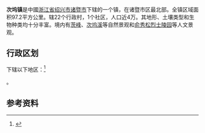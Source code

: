 {{中国乡级行政区
|行政区全称 = 次坞镇
|景观照片文件名 = 201608 Ciwu, Zhuji 次坞.jpg
|景观照片描述 = 
|位置图文件名 = 
|位置图描述 = 
|汉语拼音 =
|通用拼音 = 
|上级行政区 = [[诸暨市|诸暨市]]
|行政区类别 = 镇
|建置时间 = 
|政府驻地 = 
|地理坐标 = 
|毗邻 =
|行政区划=23
|村委会 =22
|居委会 =1
|总面积 = 97.2平方公里
|户籍人口 = 近4万
|户籍人口年份 =
|常住人口 = 
|常住人口年份 = 
|人口密度 = 
|GDP = 
|GDP年份 = 
|邮政编码 = 
|电话区号 = 575
|官方网站 = 
|网站名称 = 
|33/06/81/103/000
}}
'''次坞镇'''是中國[[浙江省|浙江省]][[绍兴市|绍兴市]][[诸暨市|诸暨市]]下辖的一个镇，在诸暨市区最北部。全镇区域面积97.2平方公里。辖22个行政村，1个社区，人口近4万。其地形、土壤类型和生物种类均十分丰富。境内有[[茨峰|茨峰]]、[[次坞溪|次坞溪]]等自然景观和[[俞秀松烈士陵园|俞秀松烈士陵园]]等人文景观。
== 行政区划 ==
下辖以下地区：<ref>{{PRC admin/ref sgc|33/06/81/103/000}}</ref>

{{PRC admin/children|33/06/81/103/000}}。

== 参考资料 ==
{{reflist}}

{{PRC admin/navcat|33/06/81/103/000}}